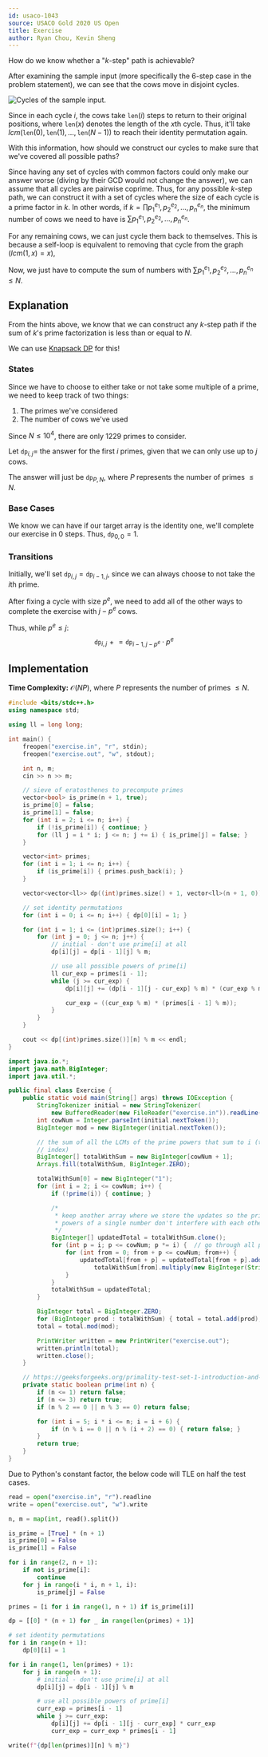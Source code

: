 ```yaml
---
id: usaco-1043
source: USACO Gold 2020 US Open
title: Exercise
author: Ryan Chou, Kevin Sheng
---
```


<Spoiler title="Hint 1">

How do we know whether a "$k$-step" path is achievable?

</Spoiler>

<Spoiler title="Hint 1 (answer)">

After examining the sample input (more specifically the $6$-step case in the problem statement),
we can see that the cows move in disjoint cycles.

![Cycles of the sample input.](/usaco-1043/hint1.png)

Since in each cycle $i$, the cows take $\texttt{len}(i)$ steps to return to their original
positions, where $\texttt{len}(x)$ denotes the length of the $x$th cycle.
Thus, it'll take $lcm(\texttt{len}(0), \texttt{len}(1), \dots, \texttt{len}(N - 1))$ to reach their
identity permutation again.

</Spoiler>

<Spoiler title="Hint 2">

With this information, how should we construct our cycles to make sure that we've covered all possible paths?

</Spoiler>

<Spoiler title="Hint 2 (answer)">

Since having any set of cycles with common factors could only make our answer worse (diving by their GCD would not change the answer),
we can assume that all cycles are pairwise coprime. Thus, for any possible $k$-step path, we can construct it with a set of cycles where
the size of each cycle is a prime factor in $k$. In other words, if $k = \prod p_1^{e_1},p_2^{e_2},\dots, p_n^{e_n}$, the minimum number of
cows we need to have is $\sum p_1^{e_1},p_2^{e_2},\dots, p_n^{e_n}$.

For any remaining cows, we can just cycle them back to themselves. This is because a self-loop is equivalent to removing that cycle from the graph ($lcm(1, x) = x$),

Now, we just have to compute the sum of numbers with $\sum p_1^{e_1},p_2^{e_2},\dots, p_n^{e_n} \leq N$.

</Spoiler>

<Spoiler title="Solution">

## Explanation

From the hints above, we know that we can construct any $k$-step path if the sum of $k$'s prime factorization is less than or equal to $N$.

We can use [Knapsack DP](/gold/knapsack) for this!

### States

Since we have to choose to either take or not take some multiple of a prime, we need to keep track of two things:
1. The primes we've considered
2. The number of cows we've used

Since $N \leq 10^4$, there are only $1229$ primes to consider.

Let $\texttt{dp}_{i,j} =$ the answer for the first $i$ primes, given that we can only use up to $j$ cows.

The answer will just be $\texttt{dp}_{P, N}$, where $P$ represents the number of primes $\leq N$.

### Base Cases
We know we can have if our target array is the identity one, we'll complete our exercise in $0$ steps. Thus, $\texttt{dp}_{0, 0} = 1$.

### Transitions

Initially, we'll set $\texttt{dp}_{i, j} = \texttt{dp}_{i -1, j}$, since we can always choose to not take the $i$th prime.

After fixing a cycle with size $p^e$, we need to add all of the other ways to complete the exercise with $j - p^e$ cows.

Thus, while $p^e \leq j$:
$$\texttt{dp}_{i, j} \mathrel{+}= \texttt{dp}_{i - 1, j - p^e} \cdot p^e$$

## Implementation

**Time Complexity:** $\mathcal{O}(NP)$, where $P$ represents the number of primes $\leq N$.

<LanguageSection>
<CPPSection>

```cpp
#include <bits/stdc++.h>
using namespace std;

using ll = long long;

int main() {
	freopen("exercise.in", "r", stdin);
	freopen("exercise.out", "w", stdout);

	int n, m;
	cin >> n >> m;

	// sieve of eratosthenes to precompute primes
	vector<bool> is_prime(n + 1, true);
	is_prime[0] = false;
	is_prime[1] = false;
	for (int i = 2; i <= n; i++) {
		if (!is_prime[i]) { continue; }
		for (ll j = i * i; j <= n; j += i) { is_prime[j] = false; }
	}

	vector<int> primes;
	for (int i = 1; i <= n; i++) {
		if (is_prime[i]) { primes.push_back(i); }
	}

	vector<vector<ll>> dp((int)primes.size() + 1, vector<ll>(n + 1, 0));

	// set identity permutations
	for (int i = 0; i <= n; i++) { dp[0][i] = 1; }

	for (int i = 1; i <= (int)primes.size(); i++) {
		for (int j = 0; j <= n; j++) {
			// initial - don't use prime[i] at all
			dp[i][j] = dp[i - 1][j] % m;

			// use all possible powers of prime[i]
			ll cur_exp = primes[i - 1];
			while (j >= cur_exp) {
				dp[i][j] += (dp[i - 1][j - cur_exp] % m) * (cur_exp % m);

				cur_exp = ((cur_exp % m) * (primes[i - 1] % m));
			}
		}
	}

	cout << dp[(int)primes.size()][n] % m << endl;
}
```

</CPPSection>
<JavaSection>

```java
import java.io.*;
import java.math.BigInteger;
import java.util.*;

public final class Exercise {
	public static void main(String[] args) throws IOException {
		StringTokenizer initial = new StringTokenizer(
		    new BufferedReader(new FileReader("exercise.in")).readLine());
		int cowNum = Integer.parseInt(initial.nextToken());
		BigInteger mod = new BigInteger(initial.nextToken());

		// the sum of all the LCMs of the prime powers that sum to i (the array
		// index)
		BigInteger[] totalWithSum = new BigInteger[cowNum + 1];
		Arrays.fill(totalWithSum, BigInteger.ZERO);

		totalWithSum[0] = new BigInteger("1");
		for (int i = 2; i <= cowNum; i++) {
			if (!prime(i)) { continue; }

			/*
			 * keep another array where we store the updates so the prime
			 * powers of a single number don't interfere with each other
			 */
			BigInteger[] updatedTotal = totalWithSum.clone();
			for (int p = i; p <= cowNum; p *= i) {  // go through all prime powers
				for (int from = 0; from + p <= cowNum; from++) {
					updatedTotal[from + p] = updatedTotal[from + p].add(
					    totalWithSum[from].multiply(new BigInteger(String.valueOf(p))));
				}
			}
			totalWithSum = updatedTotal;
		}

		BigInteger total = BigInteger.ZERO;
		for (BigInteger prod : totalWithSum) { total = total.add(prod); }
		total = total.mod(mod);

		PrintWriter written = new PrintWriter("exercise.out");
		written.println(total);
		written.close();
	}

	// https://geeksforgeeks.org/primality-test-set-1-introduction-and-school-method
	private static boolean prime(int n) {
		if (n <= 1) return false;
		if (n <= 3) return true;
		if (n % 2 == 0 || n % 3 == 0) return false;

		for (int i = 5; i * i <= n; i = i + 6) {
			if (n % i == 0 || n % (i + 2) == 0) { return false; }
		}
		return true;
	}
}
```

</JavaSection>
<PySection>

<Warning title="TLE">

Due to Python's constant factor, the below code will TLE on half the test cases.

</Warning>

```py
read = open("exercise.in", "r").readline
write = open("exercise.out", "w").write

n, m = map(int, read().split())

is_prime = [True] * (n + 1)
is_prime[0] = False
is_prime[1] = False

for i in range(2, n + 1):
	if not is_prime[i]:
		continue
	for j in range(i * i, n + 1, i):
		is_prime[j] = False

primes = [i for i in range(1, n + 1) if is_prime[i]]

dp = [[0] * (n + 1) for _ in range(len(primes) + 1)]

# set identity permutations
for i in range(n + 1):
	dp[0][i] = 1

for i in range(1, len(primes) + 1):
	for j in range(n + 1):
		# initial - don't use prime[i] at all
		dp[i][j] = dp[i - 1][j] % m

		# use all possible powers of prime[i]
		curr_exp = primes[i - 1]
		while j >= curr_exp:
			dp[i][j] += dp[i - 1][j - curr_exp] * curr_exp
			curr_exp = curr_exp * primes[i - 1]

write(f"{dp[len(primes)][n] % m}")
```

</PySection>
</LanguageSection>

</Spoiler>
